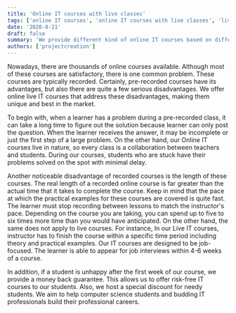 ```yaml
---
title: 'Online IT courses with live classes'
tags: ['online IT courses', 'online IT courses with live classes', 'live online IT courses']
date: '2020-8-21'
draft: false
summary: 'We provide different kind of online IT courses based on different technologies and frameworks.'
authors: ['projectcreation']
---
```


Nowadays, there are thousands of online courses available. Although most of these courses are satisfactory, there is one common problem. These courses are typically recorded. Certainly, pre-recorded courses have its advantages, but also there are quite a few serious disadvantages. We offer online live IT courses that address these disadvantages, making them unique and best in the market.

To begin with, when a learner has a problem during a pre-recorded class, it can take a long time to figure out the solution because learner can only post the question. When the learner receives the answer, it may be incomplete or just the first step of a large problem. On the other hand, our Online IT courses live in nature, so every class is a collaboration between teachers and students. During our courses, students who are stuck have their problems solved on the spot with minimal delay.

Another noticeable disadvantage of recorded courses is the length of these courses. The real length of a recorded online course is far greater than the actual time that it takes to complete the course. Keep in mind that the pace at which the practical examples for these courses are covered is quite fast. The learner must stop recording between lessons to match the instructor's pace. Depending on the course you are taking, you can spend up to five to six times more time than you would have anticipated. On the other hand, the same does not apply to live courses. For instance, In our Live IT courses, instructor has to finish the course within a specific time period including theory and practical examples. Our IT courses are designed to be job-focused. The learner is able to appear for job interviews within 4-6 weeks of a course.

In addition, if a student is unhappy after the first week of our course, we provide a money back guarantee. This allows us to offer risk-free IT courses to our students. Also, we host a special discount for needy students. We aim to help computer science students and budding IT professionals build their professional careers.
